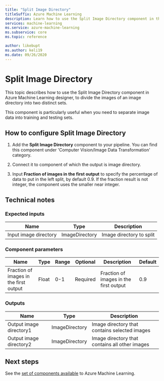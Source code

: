 ```yaml
---
title: "Split Image Directory"
titleSuffix: Azure Machine Learning
description: Learn how to use the Split Image Directory component in the designer to divide the images of an image directory into two distinct sets.
services: machine-learning
ms.service: azure-machine-learning
ms.subservice: core
ms.topic: reference

author: likebupt
ms.author: keli19
ms.date: 09/26/2020
---
```

# Split Image Directory

This topic describes how to use the Split Image Directory component in Azure Machine Learning designer, to divide the images of an image directory into two distinct sets.

This component is particularly useful when you need to separate image data into training and testing sets. 

## How to configure Split Image Directory

1. Add the **Split Image Directory** component to your pipeline. You can find this component under 'Computer Vision/Image Data Transformation' category.

2. Connect it to component of which the output is image directory.

3. Input **Fraction of images in the first output** to specify the percentage of data to put in the left split, by default 0.9. If the fraction result is not integer, the component uses the smaller near integer.


## Technical notes

### Expected inputs

| Name                  | Type           | Description              |
| --------------------- | -------------- | ------------------------ |
| Input image directory | ImageDirectory | Image directory to split |

### Component parameters

| Name                                   | Type  | Range | Optional | Description                            | Default |
| -------------------------------------- | ----- | ----- | -------- | -------------------------------------- | ------- |
| Fraction of images in the first output | Float | 0-1   | Required | Fraction of images in the first output | 0.9     |

### Outputs

| Name                    | Type           | Description                              |
| ----------------------- | -------------- | ---------------------------------------- |
| Output image directory1 | ImageDirectory | Image directory that contains selected images |
| Output image directory2 | ImageDirectory | Image directory that contains all other images |

## Next steps

See the [set of components available](component-reference.md) to Azure Machine Learning. 
